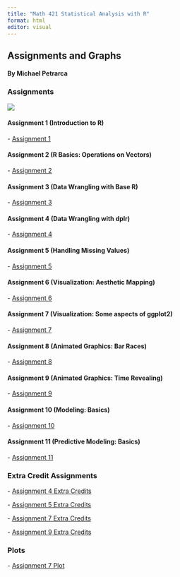 ```yaml
---
title: "Math 421 Statistical Analysis with R"
format: html
editor: visual
---
```


## Assignments and Graphs

#### By Michael Petrarca

### Assignments

![](IndexPhoto1.png)

#### Assignment 1 (Introduction to R)

\- [Assignment 1](Assignment-1.html)

#### Assignment 2 (R Basics: Operations on Vectors)

\- [Assignment 2](assignment2.html)

#### Assignment 3 (Data Wrangling with Base R)

\- [Assignment 3](assignment3.html)

#### Assignment 4 (Data Wrangling with dplr)

\- [Assignment 4](assignment4.html)

#### Assignment 5 (Handling Missing Values)

\- [Assignment 5](assignment5.html)

#### Assignment 6 (Visualization: Aesthetic Mapping)

\- [Assignment 6](assignment6.html)

#### Assignment 7 (Visualization: Some aspects of ggplot2)

\- [Assignment 7](assignment7.html)

#### Assignment 8 (Animated Graphics: Bar Races)

\- [Assignment 8](Assingment8.html)

#### Assignment 9 (Animated Graphics: Time Revealing)

\- [Assignment 9](assignment9.html)

#### Assignment 10 (Modeling: Basics)

\- [Assignment 10](Assignment10.html)

#### **Assignment 11 (Predictive Modeling: Basics)**

\- [Assignment 11](assignment11.html)

### Extra Credit Assignments

\- [Assignment 4 Extra Credits](assignment4_extra_credits.html)

\- [Assignment 5 Extra Credits](assignment5_extra_credits.html)

\- [Assignment 7 Extra Credits](assignment7_extra_credits.html)

\- [Assignment 9 Extra Credits](Assignment_9_Extra_Credits.html)

### Plots

\- [Assignment 7 Plot](billionaires.png)
